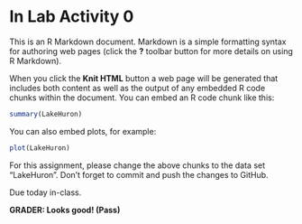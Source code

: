 In Lab Activity 0 
==========================================

This is an R Markdown document. Markdown is a simple formatting syntax for authoring web pages (click the **?** toolbar button for more details on using R Markdown).

When you click the **Knit HTML** button a web page will be generated that includes both content as well as the output of any embedded R code chunks within the document. You can embed an R code chunk like this:

```r
summary(LakeHuron)
```

You can also embed plots, for example:

```r
plot(LakeHuron)
```

For this assignment, please change the above chunks to the data set "LakeHuron". Don't forget to commit and push the changes to GitHub. 

Due today in-class.

**GRADER: Looks good! (Pass)**
